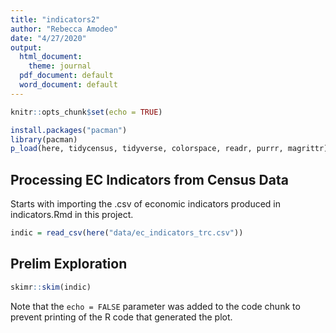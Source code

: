 ---
title: "indicators2"
author: "Rebecca Amodeo"
date: "4/27/2020"
output:
  html_document:
    theme: journal
  pdf_document: default
  word_document: default
---

```{r setup, include=FALSE}
knitr::opts_chunk$set(echo = TRUE)
```

```{r packages, include = FALSE}
install.packages("pacman")
library(pacman)
p_load(here, tidycensus, tidyverse, colorspace, readr, purrr, magrittr)
```

## Processing EC Indicators from Census Data
Starts with importing the .csv of economic indicators produced in indicators.Rmd in this project. 

```{r load data}
indic = read_csv(here("data/ec_indicators_trc.csv"))
```

## Prelim Exploration

```{r skim, echo=FALSE}
skimr::skim(indic)
```

Note that the `echo = FALSE` parameter was added to the code chunk to prevent printing of the R code that generated the plot.
